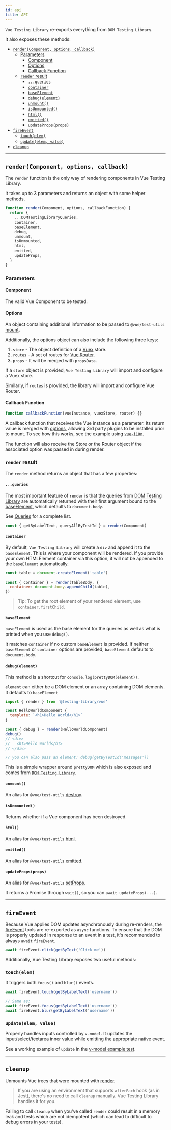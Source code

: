 ```yaml
---
id: api
title: API
---
```


`Vue Testing Library` re-exports everything from `DOM Testing Library`.

It also exposes these methods:

- [`render(Component, options, callback)`](#rendercomponent-options-callback)
  - [Parameters](#parameters)
    - [Component](#component)
    - [Options](#options)
    - [Callback Function](#callback-function)
  - [`render` result](#render-result)
    - [`...queries`](#queries)
    - [`container`](#container)
    - [`baseElement`](#baseelement)
    - [`debug(element)`](#debugelement)
    - [`unmount()`](#unmount)
    - [`isUnmounted()`](#isunmounted)
    - [`html()`](#html)
    - [`emitted()`](#emitted)
    - [`updateProps(props)`](#updatepropsprops)
- [`fireEvent`](#fireevent)
  - [`touch(elem)`](#touchelem)
  - [`update(elem, value)`](#updateelem-value)
- [`cleanup`](#cleanup)

---

## `render(Component, options, callback)`

The `render` function is the only way of rendering components in Vue Testing
Library.

It takes up to 3 parameters and returns an object with some helper methods.

```js
function render(Component, options, callbackFunction) {
  return {
    ...DOMTestingLibraryQueries,
    container,
    baseElement,
    debug,
    unmount,
    isUnmounted,
    html,
    emitted,
    updateProps,
  }
}
```

### Parameters

#### Component

The valid Vue Component to be tested.

#### Options

An object containing additional information to be passed to `@vue/test-utils`
[mount](https://vue-test-utils.vuejs.org/api/options.html#mounting-options).

Additionally, the options object can also include the following three keys:

1. `store` - The object definition of a [Vuex](https://vuex.vuejs.org/) store.
2. `routes` - A set of routes for [Vue Router](https://router.vuejs.org/).
3. `props` - It will be merged with `propsData`.

If a `store` object is provided, `Vue Testing Library` will import and configure
a Vuex store.

Similarly, if `routes` is provided, the library will import and configure Vue
Router.

#### Callback Function

```js
function callbackFunction(vueInstance, vuexStore, router) {}
```

A callback function that receives the Vue instance as a parameter. Its return value is merged with [options](#options), allowing
3rd party plugins to be installed prior to mount. To see how this works, see the example using [`vue-i18n`](https://github.com/testing-library/vue-testing-library/blob/master/src/__tests__/vue-i18n.js).

The function will also receive the Store or the Router object if the associated
option was passed in during render.

### `render` result

The `render` method returns an object that has a few properties:

#### `...queries`

The most important feature of `render` is that the queries from
[DOM Testing Library](queries/about.mdx) are automatically
returned with their first argument bound to the [baseElement](#baseelement),
which defaults to `document.body`.

See [Queries](queries/about.mdx) for a complete list.

```js
const { getByLabelText, queryAllByTestId } = render(Component)
```

#### `container`

By default, `Vue Testing Library` will create a `div` and append it to the
`baseElement`. This is where your component will be rendered. If you provide
your own HTMLElement container via this option, it will not be appended to the
`baseElement` automatically.

```js
const table = document.createElement('table')

const { container } = render(TableBody, {
  container: document.body.appendChild(table),
})
```

> Tip: To get the root element of your rendered element, use
> `container.firstChild`.

#### `baseElement`

`baseElement` is used as the base element for the queries as well as what is
printed when you use `debug()`.

It matches `container` if no custom `baseElement` is provided. If neither
`baseElement` or `container` options are provided, `baseElement` defaults to
`document.body`.

#### `debug(element)`

This method is a shortcut for `console.log(prettyDOM(element))`.

`element` can either be a DOM element or an array containing DOM elements. It
defaults to `baseElement`

```jsx
import { render } from '@testing-library/vue'

const HelloWorldComponent {
  template: `<h1>Hello World</h1>`
}

const { debug } = render(HelloWorldComponent)
debug()
// <div>
//   <h1>Hello World</h1>
// </div>

// you can also pass an element: debug(getByTestId('messages'))
```

This is a simple wrapper around `prettyDOM` which is also exposed and comes from
[`DOM Testing Library`](https://github.com/testing-library/dom-testing-library/blob/master/README.md#prettydom).

#### `unmount()`

An alias for `@vue/test-utils`
[destroy](https://vue-test-utils.vuejs.org/api/wrapper/#destroy).

#### `isUnmounted()`

Returns whether if a Vue component has been destroyed.

#### `html()`

An alias for `@vue/test-utils`
[html](https://vue-test-utils.vuejs.org/api/wrapper/#html).

#### `emitted()`

An alias for `@vue/test-utils`
[emitted](https://vue-test-utils.vuejs.org/api/wrapper/#emitted).

#### `updateProps(props)`

An alias for `@vue/test-utils`
[setProps](https://vue-test-utils.vuejs.org/api/wrapper/#setprops).

It returns a Promise through `wait()`, so you can `await updateProps(...)`.

---

## `fireEvent`

Because Vue applies DOM updates asynchronously during re-renders, the
[fireEvent](dom-testing-library/api-events.mdx) tools are re-exported as `async`
functions. To ensure that the DOM is properly updated in response to an event in
a test, it's recommended to always `await` `fireEvent`.

```js
await fireEvent.click(getByText('Click me'))
```

Additionally, Vue Testing Library exposes two useful methods:

### `touch(elem)`

It triggers both `focus()` and `blur()` events.

```js
await fireEvent.touch(getByLabelText('username'))

// Same as:
await fireEvent.focus(getByLabelText('username'))
await fireEvent.blur(getByLabelText('username'))
```

### `update(elem, value)`

Properly handles inputs controlled by `v-model`. It updates the
input/select/textarea inner value while emitting the appropriate native event.

See a working example of `update` in the
[v-model example test](vue-testing-library/examples.mdx#example-using-v-model).

---

## `cleanup`

Unmounts Vue trees that were mounted with
[render](#rendercomponent-options-callback).

> If you are using an environment that supports `afterEach` hook (as in Jest),
> there's no need to call `cleanup` manually. Vue Testing Library handles it for
> you.

Failing to call `cleanup` when you've called `render` could result in a memory
leak and tests which are not idempotent (which can lead to difficult to debug
errors in your tests).
